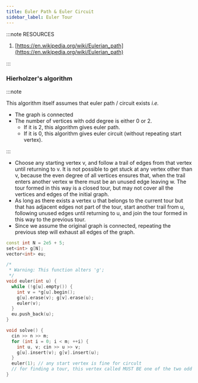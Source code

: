 ```yaml
---
title: Euler Path & Euler Circuit
sidebar_label: Euler Tour
---
```


:::note RESOURCES

1. [https://en.wikipedia.org/wiki/Eulerian_path](https://en.wikipedia.org/wiki/Eulerian_path)

:::

### Hierholzer's algorithm

:::note

This algorithm itself assumes that euler path / circuit exists *i.e.*

- The graph is connected
- The number of vertices with odd degree is either 0 or 2.
    - If it is 2, this algorithm gives euler path.
    - If it is 0, this algorithm gives euler circuit (without repeating start vertex).

:::

- Choose any starting vertex v, and follow a trail of edges from that vertex until returning to v. It is not possible to get stuck at any vertex other than v, because the even degree of all vertices ensures that, when the trail enters another vertex w there must be an unused edge leaving w. The tour formed in this way is a closed tour, but may not cover all the vertices and edges of the initial graph.
- As long as there exists a vertex u that belongs to the current tour but that has adjacent edges not part of the tour, start another trail from u, following unused edges until returning to u, and join the tour formed in this way to the previous tour.
- Since we assume the original graph is connected, repeating the previous step will exhaust all edges of the graph.


``` cpp
const int N = 2e5 + 5;
set<int> g[N];
vector<int> eu;

/*
 * Warning: This function alters 'g';
 */
void euler(int u) {
  while (!g[u].empty()) {
    int v = *g[u].begin();
    g[u].erase(v); g[v].erase(u);
    euler(v);
  }
  eu.push_back(u);
}

void solve() {
  cin >> n >> m;
  for (int i = 0; i < m; ++i) {
    int u, v; cin >> u >> v;
    g[u].insert(v); g[v].insert(u);
  }
  euler(1); // any start vertex is fine for circult
  // for finding a tour, this vertex called MUST BE one of the two odd degree vertices.
}
```
